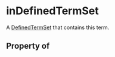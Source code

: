 # inDefinedTermSet

A <a class="localLink" href="/DefinedTermSet">DefinedTermSet</a> that contains this term.

## Property of



